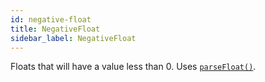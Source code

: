 ```yaml
---
id: negative-float
title: NegativeFloat
sidebar_label: NegativeFloat
---
```


Floats that will have a value less than 0. Uses [`parseFloat()`](https://developer.mozilla.org/en-US/docs/Web/JavaScript/Reference/Global_Objects/parseFloat).

